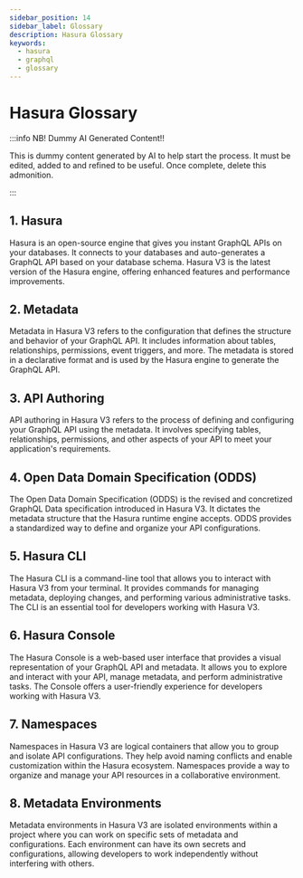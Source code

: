 ```yaml
---
sidebar_position: 14
sidebar_label: Glossary
description: Hasura Glossary
keywords:
  - hasura
  - graphql
  - glossary
---
```


# Hasura Glossary

:::info NB! Dummy AI Generated Content!!

This is dummy content generated by AI to help start the process. It must be edited, added to and refined to be useful.
Once complete, delete this admonition.

:::

## 1. Hasura
Hasura is an open-source engine that gives you instant GraphQL APIs on your databases. It connects to your databases and
auto-generates a GraphQL API based on your database schema. Hasura V3 is the latest version of the Hasura engine,
offering enhanced features and performance improvements.

## 2. Metadata
Metadata in Hasura V3 refers to the configuration that defines the structure and behavior of your GraphQL API. It
includes information about tables, relationships, permissions, event triggers, and more. The metadata is stored in a
declarative format and is used by the Hasura engine to generate the GraphQL API.

## 3. API Authoring
API authoring in Hasura V3 refers to the process of defining and configuring your GraphQL API using the metadata. It
involves specifying tables, relationships, permissions, and other aspects of your API to meet your application's
requirements.

## 4. Open Data Domain Specification (ODDS)
The Open Data Domain Specification (ODDS) is the revised and concretized GraphQL Data specification introduced in
Hasura V3. It dictates the metadata structure that the Hasura runtime engine accepts. ODDS provides a standardized way
to define and organize your API configurations.

## 5. Hasura CLI
The Hasura CLI is a command-line tool that allows you to interact with Hasura V3 from your terminal. It provides
commands for managing metadata, deploying changes, and performing various administrative tasks. The CLI is an essential
tool for developers working with Hasura V3.

## 6. Hasura Console
The Hasura Console is a web-based user interface that provides a visual representation of your GraphQL API and metadata.
It allows you to explore and interact with your API, manage metadata, and perform administrative tasks. The Console
offers a user-friendly experience for developers working with Hasura V3.

## 7. Namespaces
Namespaces in Hasura V3 are logical containers that allow you to group and isolate API configurations. They help avoid naming conflicts and enable customization within the Hasura ecosystem. Namespaces provide a way to organize and manage your API resources in a collaborative environment.

## 8. Metadata Environments
Metadata environments in Hasura V3 are isolated environments within a project where you can work on specific sets of metadata and configurations. Each environment can have its own secrets and configurations, allowing developers to work independently without interfering with others.
